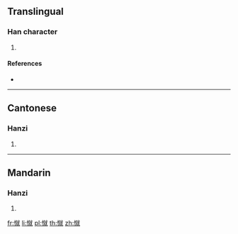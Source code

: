 ==Translingual==

===Han character===
{{Han char|rn=61|rad=心|as=12|sn=15|four=93014|canj=PYFU|ids=⿰忄就}}

# {{defn|Han|sort=心12}}

====References====
* {{Han ref|kx=0404.060|dkj=11265|dj=0744.130|hdz=42356.010|uh=61B1|ud=25009|bh=E57B|bd=58747}}

----

==Cantonese==

===Hanzi===
{{yue-hanzi|jyut=[[cuk1]]|y=chuk1}}

# {{defn|lang=yue|sort=心12}}

----

==Mandarin==

===Hanzi===
{{cmn-hanzi|pin=[[cù]] ([[cu4]])|wg=ts'u<sup>4</sup>}}

# {{defn|lang=cmn|sort=心12}}

[[fr:憱]]
[[li:憱]]
[[pl:憱]]
[[th:憱]]
[[zh:憱]]